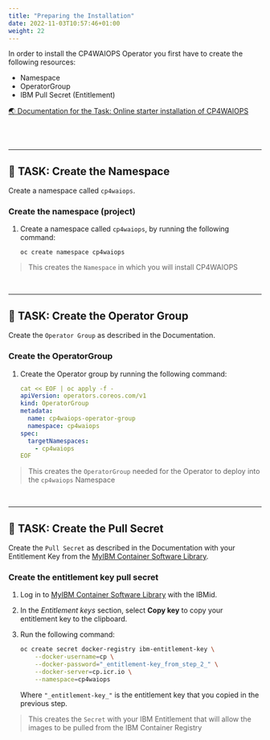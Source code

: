 ```yaml
---
title: "Preparing the Installation"
date: 2022-11-03T10:57:46+01:00
weight: 22
---
```




In order to install the CP4WAIOPS Operator you first have to create the following resources:
- Namespace
- OperatorGroup
- IBM Pull Secret (Entitlement)

<a href="https://www.ibm.com/docs/en/cloud-paks/cloud-pak-watson-aiops/3.6.0?topic=manager-starter-installation-cli" target="_blank" >🌏 Documentation for the Task: Online starter installation of CP4WAIOPS</a>

<br/>
<br/>
<hr/>

## 🚀 TASK: Create the Namespace




Create a namespace called `cp4waiops`.

<Accordion>
<AccordionItem title="💡 Need Help?">

### Create the namespace (project)


1. Create a namespace called `cp4waiops`, by running the following command:

	```
	oc create namespace cp4waiops
    ```



> This creates the `Namespace` in which you will install CP4WAIOPS


</AccordionItem>
</Accordion>

<br/>
<hr/>

## 🚀 TASK: Create the Operator Group

Create the `Operator Group` as described in the Documentation.

<Accordion>
<AccordionItem title="💡 Need Help?">



### Create the OperatorGroup




1. Create the Operator group by running the following command:

	```yaml
	cat << EOF | oc apply -f -
	apiVersion: operators.coreos.com/v1
	kind: OperatorGroup
	metadata:
	  name: cp4waiops-operator-group
	  namespace: cp4waiops
	spec:
	  targetNamespaces:
	    - cp4waiops
	EOF
    ```



> This creates the `OperatorGroup` needed for the Operator to deploy into the `cp4waiops` Namespace





</AccordionItem>
</Accordion>


<br/>
<hr/>

## 🚀 TASK: Create the Pull Secret


Create the `Pull Secret` as described in the Documentation with your Entitlement Key from the <a href="https://myibm.ibm.com/products-services/containerlibrary" target="_blank" >MyIBM Container Software Library</a>.

<Accordion>
<AccordionItem title="💡 Need Help?">



### Create the entitlement key pull secret



1. Log in to <a href="https://myibm.ibm.com/products-services/containerlibrary" target="_blank" >MyIBM Container Software Library</a> with the IBMid.

2. In the *Entitlement keys* section, select **Copy key** to copy your entitlement key to the clipboard.

3. Run the following command:

   ```bash
   oc create secret docker-registry ibm-entitlement-key \
       --docker-username=cp \
       --docker-password="_entitlement-key_from_step_2_" \
       --docker-server=cp.icr.io \
       --namespace=cp4waiops
   ```

    Where `"_entitlement-key_"` is the entitlement key that you copied in the previous step.



> This creates the `Secret` with your IBM Entitlement that will allow the images to be pulled from the IBM Container Registry


</AccordionItem>
</Accordion>



